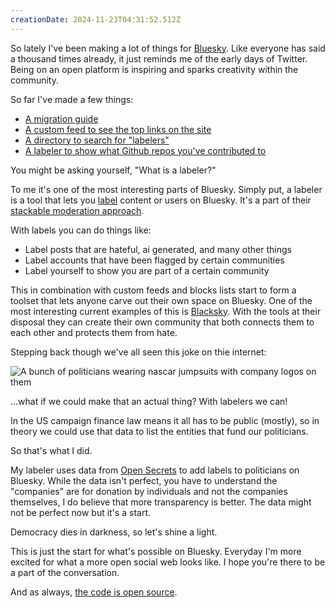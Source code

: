```yaml
---
creationDate: 2024-11-23T04:31:52.512Z
---
```



<PostHeader slug="using-bluesky-labelers-to-show-campaign-funding-data" />

So lately I've been making a lot of things for [Bluesky](https://bsky.app).
Like everyone has said a thousand times already, it just reminds me of the early days of Twitter.
Being on an open platform is inspiring and sparks creativity within the community.

So far I've made a few things:

- [A migration guide](https://bluesky-migrate.com)
- [A custom feed to see the top links on the site](https://bsky.app/profile/did:plc:m2sjv3wncvsasdapla35hzwj/feed/trending-links)
- [A directory to search for "labelers"](https://www.bluesky-labelers.io/)
- [A labeler to show what Github repos you've contributed to](https://bsky.app/profile/did:plc:xpxsa5aviwecd7cv6bzbmr5n)

You might be asking yourself, "What is a labeler?"

To me it's one of the most interesting parts of Bluesky.
Simply put, a labeler is a tool that lets you [label](https://docs.bsky.app/docs/advanced-guides/moderation) content or users on Bluesky. 
It's a part of their [stackable moderation approach](https://bsky.social/about/blog/03-12-2024-stackable-moderation).

With labels you can do things like:

- Label posts that are hateful, ai generated, and many other things
- Label accounts that have been flagged by certain communities
- Label yourself to show you are part of a certain community

This in combination with custom feeds and blocks lists start to form a toolset that lets anyone carve out their own space on Bluesky.
One of the most interesting current examples of this is [Blacksky](https://www.blackskyweb.xyz).
With the tools at their disposal they can create their own community that both connects them to each other and protects them from hate.

Stepping back though we've all seen this joke on thie internet:

![A bunch of politicians wearing nascar jumpsuits with company logos on them](/blog/nascar.jpg)

...what if we could make that an actual thing? 
With labelers we can!

In the US campaign finance law means it all has to be public (mostly), so in theory we could use that data to list the entities that fund our politicians.

So that's what I did.

<div className='flex justify-center my-10'>
  <Post handle="hipstersmoothie.com" id="3lbl2lgnq7c2f" />
</div>

My labeler uses data from [Open Secrets](https://www.opensecrets.org) to add labels to politicians on Bluesky.
While the data isn't perfect, you have to understand the "companies" are for donation by individuals and not the companies themselves, I do believe that more transparency is better.
The data might not be perfect now but it's a start.

Democracy dies in darkness, so let's shine a light.

This is just the start for what's possible on Bluesky.
Everyday I'm more excited for what a more open social web looks like.
I hope you're there to be a part of the conversation.

And as always, [the code is open source](https://github.com/hipstersmoothie/us-gov-contributions-labeler).

<BackLinks slug="using-bluesky-labelers-to-show-campaign-funding-data" />
